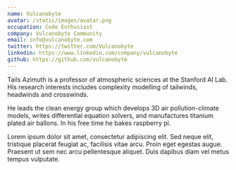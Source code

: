 ```yaml
---
name: Vulcanobyte
avatar: /static/images/avatar.png
occupation: Code Enthusiast
company: Vulcanobyte Community
email: info@vulcanobyte.com
twitter: https://twitter.com/Vulcanobyte
linkedin: https://www.linkedin.com/company/vulcanobyte
github: https://github.com/vulcanobyte
---
```


Tails Azimuth is a professor of atmospheric sciences at the Stanford AI Lab. His research interests includes complexity modelling of tailwinds, headwinds and crosswinds.

He leads the clean energy group which develops 3D air pollution-climate models, writes differential equation solvers, and manufactures titanium plated air ballons. In his free time he bakes raspberry pi.

Lorem ipsum dolor sit amet, consectetur adipiscing elit. Sed neque elit, tristique placerat feugiat ac, facilisis vitae arcu. Proin eget egestas augue. Praesent ut sem nec arcu pellentesque aliquet. Duis dapibus diam vel metus tempus vulputate.
